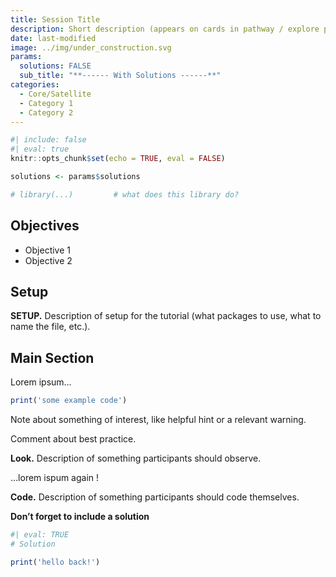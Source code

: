 ```yaml
---
title: Session Title
description: Short description (appears on cards in pathway / explore pages)
date: last-modified
image: ../img/under_construction.svg
params: 
  solutions: FALSE
  sub_title: "**------ With Solutions ------**"
categories:
  - Core/Satellite
  - Category 1
  - Category 2
---
```


```r
#| include: false
#| eval: true
knitr::opts_chunk$set(echo = TRUE, eval = FALSE)

solutions <- params$solutions

# library(...)         # what does this library do?
```


Objectives
----------------------------------------------------------------------------------------------------
- Objective 1
- Objective 2


Setup
----------------------------------------------------------------------------------------------------
::: {.callout .callout-code}
**SETUP.** Description of setup for the tutorial (what packages to use, what to name the file, etc.).
:::


Main Section
----------------------------------------------------------------------------------------------------
Lorem ipsum...

```r
print('some example code')
```

::: {.callout-note}
Note about something of interest, like helpful hint or a relevant warning.
:::

::: {.callout-caution}
Comment about best practice.
:::

::: {.callout .callout-look}
**Look.** Description of something participants should observe.
:::

...lorem ispum again !


::: {.callout .callout-code}
**Code.** Description of something participants should code themselves.
:::

**Don't forget to include a solution**
```r
#| eval: TRUE
# Solution

print('hello back!')
```




